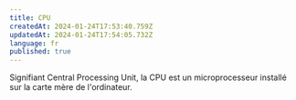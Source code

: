 ```yaml
---
title: CPU
createdAt: 2024-01-24T17:53:40.759Z
updatedAt: 2024-01-24T17:54:05.732Z
language: fr
published: true
---
```


Signifiant Central Processing Unit, la CPU est un microprocesseur installé sur la carte mère de l'ordinateur.
